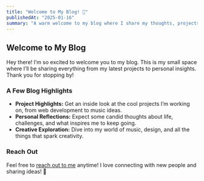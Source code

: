 ```yaml
---
title: "Welcome to My Blog! 🤠"
publishedAt: "2025-01-16"
summary: "A warm welcome to my blog where I share my thoughts, projects, and inspiration."
---
```


## Welcome to My Blog

Hey there! I’m so excited to welcome you to my blog. This is my small space where I’ll be sharing everything from my latest projects to personal insights. Thank you for stopping by!

### A Few Blog Highlights

- **Project Highlights:** Get an inside look at the cool projects I’m working on, from web development to music ideas.
- **Personal Reflections:** Expect some candid thoughts about life, challenges, and what inspires me to keep going.
- **Creative Exploration:** Dive into my world of music, design, and all the things that spark creativity.

### Reach Out

Feel free to [reach out to me](mailto:abal387@wgu.edu) anytime! I love connecting with new people and sharing ideas! 🚀
